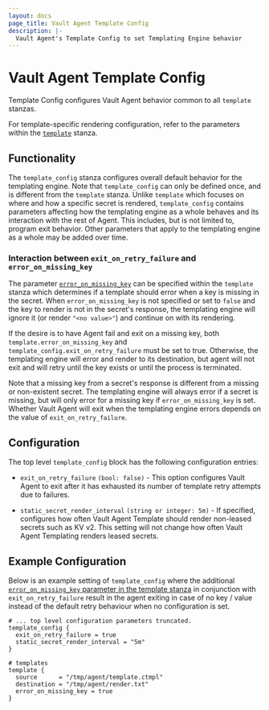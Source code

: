 ```yaml
---
layout: docs
page_title: Vault Agent Template Config
description: |-
  Vault Agent's Template Config to set Templating Engine behavior
---
```


# Vault Agent Template Config

Template Config configures Vault Agent behavior common to all `template` stanzas.

For template-specific rendering configuration, refer to the parameters within the
[`template`](/docs/agent/template) stanza.

## Functionality

The `template_config` stanza configures overall default behavior for the
templating engine. Note that `template_config` can only be defined once, and is
different from the `template` stanza. Unlike `template` which focuses on where
and how a specific secret is rendered, `template_config` contains parameters
affecting how the templating engine as a whole behaves and its interaction with
the rest of Agent. This includes, but is not limited to, program exit behavior.
Other parameters that apply to the templating engine as a whole may be added
over time.

### Interaction between `exit_on_retry_failure` and `error_on_missing_key`

The parameter
[`error_on_missing_key`](/docs/agent/template#error_on_missing_key) can be
specified within the `template` stanza which determines if a template should
error when a key is missing in the secret. When `error_on_missing_key` is not
specified or set to `false` and the key to render is not in the secret's
response, the templating engine will ignore it (or render `"<no value>"`) and
continue on with its rendering.

If the desire is to have Agent fail and exit on a missing key, both
`template.error_on_missing_key` and `template_config.exit_on_retry_failure` must
be set to true. Otherwise, the templating engine will error and render to its
destination, but agent will not exit and will retry until the key exists or until
the process is terminated.

Note that a missing key from a secret's response is different from a missing or
non-existent secret. The templating engine will always error if a secret is
missing, but will only error for a missing key if `error_on_missing_key` is set.
Whether Vault Agent will exit when the templating engine errors depends on the
value of `exit_on_retry_failure`.

## Configuration

The top level `template_config` block has the following configuration entries:

- `exit_on_retry_failure` `(bool: false)` - This option configures Vault Agent
to exit after it has exhausted its number of template retry attempts due to
failures.

- `static_secret_render_interval` `(string or integer: 5m)` - If specified, configures
  how often Vault Agent Template should render non-leased secrets such as KV v2.
  This setting will not change how often Vault Agent Templating renders leased
  secrets.

## Example Configuration

Below is an example setting of `template_config` where the additional 
[`error_on_missing_key` parameter in the template stanza](/docs/agent/template#error_on_missing_key) in conjunction with 
`exit_on_retry_failure` result in the agent exiting in case of no key / value 
instead of the default retry behaviour when no configuration is set.

```hcl
# ... top level configuration parameters truncated.
template_config {
  exit_on_retry_failure = true
  static_secret_render_interval = "5m"
}

# templates 
template {
  source      = "/tmp/agent/template.ctmpl"
  destination = "/tmp/agent/render.txt"
  error_on_missing_key = true
}
```
